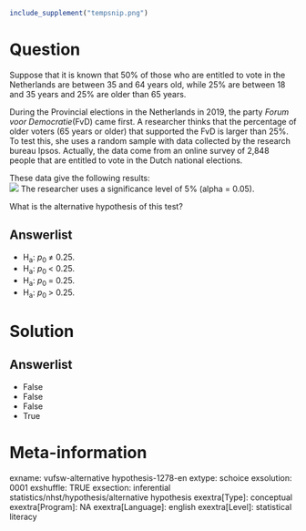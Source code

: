 ```r
include_supplement("tempsnip.png")
```

Question
========
Suppose that it is known that 50% of those who are entitled to vote in
the Netherlands are between 35 and 64 years old, while 25% are between
18 and 35 years and 25% are older than 65 years.  
  
During the Provincial elections in the Netherlands in 2019, the party
*Forum voor Democratie*(FvD) came first. A researcher thinks that the
percentage of older voters (65 years or older) that supported the FvD is
larger than 25%. To test this, she uses a random sample with data
collected by the research bureau Ipsos. Actually, the data come from an
online survey of 2,848 people that are entitled to vote in the Dutch
national elections.  
  
These data give the following results:  
![](tempsnip.png)
The researcher uses a significance level of 5% (alpha = 0.05).  
  
What is the alternative hypothesis of this test?

Answerlist
----------
* H<sub>a</sub>: *p*<sub>0 </sub>≠ 0.25.
* H<sub>a</sub>: *p*<sub>0 </sub>&lt; 0.25.
* H<sub>a</sub>: *p*<sub>0 </sub>= 0.25.
* H<sub>a</sub>: *p*<sub>0 </sub>&gt; 0.25.

Solution
========










Answerlist
----------
* False
* False
* False
* True

Meta-information
================
exname: vufsw-alternative hypothesis-1278-en
extype: schoice
exsolution: 0001
exshuffle: TRUE
exsection: inferential statistics/nhst/hypothesis/alternative hypothesis
exextra[Type]: conceptual
exextra[Program]: NA
exextra[Language]: english
exextra[Level]: statistical literacy

